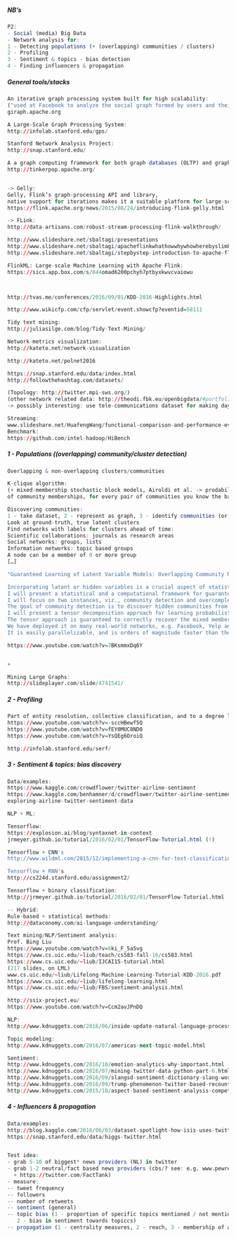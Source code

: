 
##### NB's
```r
P2:
- Social (media) Big Data
- Network analysis for:
1 - Detecting populations (+ (overlapping) communities / clusters)
2 - Profiling
3 - Sentiment & topics - bias detection
4 - Finding influencers & propagation
```

##### General tools/stacks
```r


An iterative graph processing system built for high scalability:
("used at Facebook to analyze the social graph formed by users and their connections")
giraph.apache.org 

A Large-Scale Graph Processing System:
http://infolab.stanford.edu/gps/

Stanford Network Analysis Project:
http://snap.stanford.edu/

A a graph computing framework for both graph databases (OLTP) and graph analytic systems (OLAP):
http://tinkerpop.apache.org/


-> Gelly:
Gelly, Flink’s graph-processing API and library, 
native support for iterations makes it a suitable platform for large-scale graph analytics:
https://flink.apache.org/news/2015/08/24/introducing-flink-gelly.html

-> FLink:
http://data-artisans.com/robust-stream-processing-flink-walkthrough/

http://www.slideshare.net/sbaltagi/presentations
http://www.slideshare.net/sbaltagi/apacheflinkwhathowwhywhowherebyslimbaltagi-57825047
http://www.slideshare.net/sbaltagi/stepbystep-introduction-to-apache-flink

FlinkML: Large-scale Machine Learning with Apache Flink:
https://sics.app.box.com/s/044omad6200pchyh7ptbyxkwvcvaiowu



http://tvas.me/conferences/2016/09/01/KDD-2016-Highlights.html

http://www.wikicfp.com/cfp/servlet/event.showcfp?eventid=58111

Tidy text mining:
http://juliasilge.com/blog/Tidy-Text-Mining/

Network-metrics visualization:
http://kateto.net/network-visualization

http://kateto.net/polnet2016

https://snap.stanford.edu/data/index.html
http://followthehashtag.com/datasets/

(Topology: http://twitter.mpi-sws.org/)
(other network related data: http://theodi.fbk.eu/openbigdata/#portfolioModal11
-> possibly interesting: use tele-communications dataset for making day-time population models)

Streaming:
www.slideshare.net/HuafengWang/functional-comparison-and-performance-evaluation-of-streaming-frameworks 
Benchmark:
https://github.com/intel-hadoop/HiBench

```



##### 1 - Populations ((overlapping) community/cluster detection)
```r

Overlapping & non-overlapping clusters/communities

K-clique algorithm:
(+ mixed-membership stochastic block models, Airoldi et al. -> prodability distribution
of community memberships, for every pair of communities you know the background linking probability for that pair)

Discovering communities:
1 - take dataset, 2 - represent as graph, 3 - identify communities (or clusters), 4 - interpret clusters as real communities. 
Look at ground-truth, true latent clusters
Find networks with labels for clusters ahead of time:
Scientific collaborations: journals as research areas
Social networks: groups, lists
Information networks: topic based groups
A node can be a member of 0 or more group
[…]

"Guaranteed Learning of Latent Variable Models: Overlapping Community Models and Overcomplete Representations

Incorporating latent or hidden variables is a crucial aspect of statistical modeling. 
I will present a statistical and a computational framework for guaranteed learning of a wide range of latent variable models. 
I will focus on two instances, viz., community detection and overcomplete representations.
The goal of community detection is to discover hidden communities from graph data. 
I will present a tensor decomposition approach for learning probabilistic mixed membership models. 
The tensor approach is guaranteed to correctly recover the mixed membership communities with tight guarantees. 
We have deployed it on many real-world networks, e.g. Facebook, Yelp and DBLP. 
It is easily parallelizable, and is orders of magnitude faster than the state-of-art stochastic variational approach."

https://www.youtube.com/watch?v=7BKsmmxDq6Y


+

Mining Large Graphs:
http://slideplayer.com/slide/4741541/

```

##### 2 - Profiling
```r

Part of entity resolution, collective classification, and to a degree link prediction:
https://www.youtube.com/watch?v=-sccHBewf5Q
https://www.youtube.com/watch?v=fEY0MUC8ND0
https://www.youtube.com/watch?v=YsQEg6OroiQ

http://infolab.stanford.edu/serf/


```

##### 3 - Sentiment & topics: bias discovery
```r

Data/examples:
https://www.kaggle.com/crowdflower/twitter-airline-sentiment
https://www.kaggle.com/benhamner/d/crowdflower/twitter-airline-sentiment/
exploring-airline-twitter-sentiment-data

NLP + ML:

Tensorflow:
https://explosion.ai/blog/syntaxnet-in-context
jrmeyer.github.io/tutorial/2016/02/01/TensorFlow-Tutorial.html (!)

Tensorflow + CNN's
http://www.wildml.com/2015/12/implementing-a-cnn-for-text-classification-in-tensorflow/

Tensorflow + RNN's
http://cs224d.stanford.edu/assignment2/

Tensorflow + binary classification:
http://jrmeyer.github.io/tutorial/2016/02/01/TensorFlow-Tutorial.html

-- Hybrid: 
Rule-based + statistical methods:
http://dataconomy.com/ai-language-understanding/

Text mining/NLP/Sentiment analysis:
Prof. Bing Liu
https://www.youtube.com/watch?v=6ki_F_5a5vg
https://www.cs.uic.edu/~liub/teach/cs583-fall-16/cs583.html
https://www.cs.uic.edu/~liub/IJCAI15-tutorial.html
(217 slides, on LML)
www.cs.uic.edu/~liub/Lifelong-Machine-Learning-Tutorial-KDD-2016.pdf
https://www.cs.uic.edu/~liub/lifelong-learning.html
https://www.cs.uic.edu/~liub/FBS/sentiment-analysis.html

http://ssix-project.eu/
https://www.youtube.com/watch?v=Ccm2avJPnDQ

NLP:
http://www.kdnuggets.com/2016/06/inside-update-natural-language-processing.html

Topic modeling:
http://www.kdnuggets.com/2016/07/americas-next-topic-model.html

Sentiment:
http://www.kdnuggets.com/2016/10/emotion-analytics-why-important.html
http://www.kdnuggets.com/2016/07/mining-twitter-data-python-part-6.html
http://www.kdnuggets.com/2016/09/slangsd-sentiment-dictionary-slang-words.html
http://www.kdnuggets.com/2016/09/trump-phenomenon-twitter-based-recount.html
http://www.kdnuggets.com/2015/10/aspect-based-sentiment-analysis-competition.html

```

##### 4 - Influencers & propagation
```r

Data/examples:
http://blog.kaggle.com/2016/06/03/dataset-spotlight-how-isis-uses-twitter/
https://snap.stanford.edu/data/higgs-twitter.html


Test idea:
- grab 5-10 of biggest* news providers (NL) in twitter
- grab 1-2 neutral/fact based news providers (cbs/? see: e.g. www.pewresearch.org/fact-tank/ 
  + https://twitter.com/FactTank)
- measure:
-- tweet frequency
-- followers
-- number of retweets
-- sentiment (general)
-- topic bias (1 - proportion of specific topics mentioned / not mentioned, 
   2 - bias in sentiment towards topiccs)
-- propagation (1 - centrality measures, 2 - reach, 3 - membership of ammount of clusters)



```



